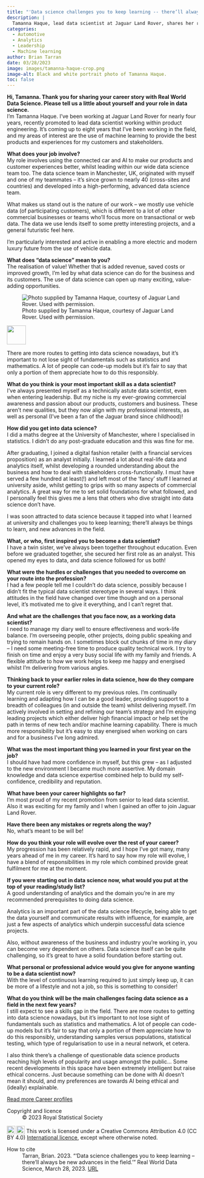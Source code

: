 ```yaml
---
title: "'Data science challenges you to keep learning -- there’ll always be new advances in the field'"
description: |
  Tamanna Haque, lead data scientist at Jaguar Land Rover, shares her route into data science: from pursuing a maths degree at Manchester to analysing vehicle data for a major automotive manufacturer.
categories:
  - Automotive
  - Analytics
  - Leadership
  - Machine learning
author: Brian Tarran
date: 03/28/2023
image: images/tamanna-haque-crop.png
image-alt: Black and white portrait photo of Tamanna Haque.
toc: false
---
```

**Hi, Tamanna. Thank you for sharing your career story with Real World Data Science. Please tell us a little about yourself and your role in data science.**   
I'm Tamanna Haque. I’ve been working at Jaguar Land Rover for nearly four years, recently promoted to lead data scientist working within product engineering. It’s coming up to eight years that I’ve been working in the field, and my areas of interest are the use of machine learning to provide the best products and experiences for my customers and stakeholders.  

**What does your job involve?**  
My role involves using the connected car and AI to make our products and customer experiences better, whilst leading within our wide data science team too. The data science team in Manchester, UK, originated with myself and one of my teammates -- it’s since grown to nearly 40 (cross-sites and countries) and developed into a high-performing, advanced data science team.  

What makes us stand out is the nature of our work -- we mostly use vehicle data (of participating customers), which is different to a lot of other commercial businesses or teams who’ll focus more on transactional or web data. The data we use lends itself to some pretty interesting projects, and a general futuristic feel here.  

I’m particularly interested and active in enabling a more electric and modern luxury future from the use of vehicle data. 
 
**What does “data science” mean to you?**  
The realisation of value! Whether that is added revenue, saved costs or improved growth, I’m led by what data science can do for the business and its customers. The use of data science can open up many exciting, value-adding opportunities.

::: {.pullquote-container}
::: grid
::: {.g-col-12 .g-col-lg-4}
![Photo supplied by Tamanna Haque, courtesy of Jaguar Land Rover. Used with permission.](images/tamanna-haque.png){fig-alt="Black and white portrait photo of Tamanna Haque" fig-align="left"}
::: 
::: {.g-col-12 .g-col-lg-8 .pullquote-grid .pullquote}
![](/images/pullquote-purple.png){width="50px"}

There are more routes to getting into data science nowadays, but it’s important to not lose sight of fundamentals such as statistics and mathematics. A lot of people can code-up models but it’s fair to say that only a portion of them appreciate how to do this responsibly.
:::
:::
:::

**What do you think is your most important skill as a data scientist?**  
I’ve always presented myself as a technically astute data scientist, even when entering leadership. But my niche is my ever-growing commercial awareness and passion about our products, customers and business. These aren’t new qualities, but they now align with my professional interests, as well as personal (I’ve been a fan of the Jaguar brand since childhood)! 

**How did you get into data science?**  
I did a maths degree at the University of Manchester, where I specialised in statistics. I didn’t do any post-graduate education and this was fine for me. 

After graduating, I joined a digital fashion retailer (with a financial services proposition) as an analyst initially. I learned a lot about real-life data and analytics itself, whilst developing a rounded understanding about the business and how to deal with stakeholders cross-functionally. I must have served a few hundred at least(!) and left most of the ‘fancy’ stuff I learned at university aside, whilst getting to grips with so many aspects of commercial analytics. A great way for me to set solid foundations for what followed, and I personally feel this gives me a lens that others who dive straight into data science don’t have.  

I was soon attracted to data science because it tapped into what I learned at university and challenges you to keep learning; there’ll always be things to learn, and new advances in the field.  

**What, or who, first inspired you to become a data scientist?**  
I have a twin sister, we’ve always been together throughout education. Even before we graduated together, she secured her first role as an analyst. This opened my eyes to data, and data science followed for us both! 

**What were the hurdles or challenges that you needed to overcome on your route into the profession?**  
I had a few people tell me I couldn’t do data science, possibly because I didn’t fit the typical data scientist stereotype in several ways. I think attitudes in the field have changed over time though and on a personal level, it’s motivated me to give it everything, and I can’t regret that. 

**And what are the challenges that you face now, as a working data scientist?**  
I need to manage my diary well to ensure effectiveness and work-life balance. I’m overseeing people, other projects, doing public speaking and trying to remain hands on. I sometimes block out chunks of time in my diary -- I need some meeting-free time to produce quality technical work. I try to finish on time and enjoy a very busy social life with my family and friends. A flexible attitude to how we work helps to keep me happy and energised whilst I’m delivering from various angles. 

**Thinking back to your earlier roles in data science, how do they compare to your current role?**  
My current role is very different to my previous roles. I’m continually learning and adapting how I can be a good leader, providing support to a breadth of colleagues (in and outside the team) whilst delivering myself. I’m actively involved in setting and refining our team’s strategy and I’m enjoying leading projects which either deliver high financial impact or help set the path in terms of new tech and/or machine learning capability. There is much more responsibility but it’s easy to stay energised when working on cars and for a business I’ve long admired. 

**What was the most important thing you learned in your first year on the job?**  
I should have had more confidence in myself, but this grew -- as I adjusted to the new environment I became much more assertive. My domain knowledge and data science expertise combined help to build my self-confidence, credibility and reputation. 

**What have been your career highlights so far?**  
I’m most proud of my recent promotion from senior to lead data scientist. Also it was exciting for my family and I when I gained an offer to join Jaguar Land Rover. 

**Have there been any mistakes or regrets along the way?**  
No, what’s meant to be will be!  
 
**How do you think your role will evolve over the rest of your career?**  
My progression has been relatively rapid, and I hope I’ve got many, many years ahead of me in my career. It’s hard to say how my role will evolve, I have a blend of responsibilities in my role which combined provide great fulfilment for me at the moment.  

**If you were starting out in data science now, what would you put at the top of your reading/study list?**  
A good understanding of analytics and the domain you’re in are my recommended prerequisites to doing data science.  

Analytics is an important part of the data science lifecycle, being able to get the data yourself and communicate results with influence, for example, are just a few aspects of analytics which underpin successful data science projects.  

Also, without awareness of the business and industry you’re working in, you can become very dependent on others. Data science itself can be quite challenging, so it’s great to have a solid foundation before starting out.  

**What personal or professional advice would you give for anyone wanting to be a data scientist now?**  
With the level of continuous learning required to just simply keep up, it can be more of a lifestyle and not a job, so this is something to consider!   

**What do you think will be the main challenges facing data science as a field in the next few years?**  
I still expect to see a skills gap in the field. There are more routes to getting into data science nowadays, but it’s important to not lose sight of fundamentals such as statistics and mathematics. A lot of people can code-up models but it’s fair to say that only a portion of them appreciate how to do this responsibly, understanding samples versus populations, statistical testing, which type of regularisation to use in a neural network, et cetera.  

I also think there’s a challenge of questionable data science products reaching high levels of popularity and usage amongst the public... Some recent developments in this space have been extremely intelligent but raise ethical concerns. Just because something can be done with AI doesn’t mean it should, and my preferences are towards AI being ethical and (ideally) explainable.

::: {.article-btn}
[Read more Career profiles](/careers/career-profiles/index.qmd)
:::

::: {.further-info}
::: grid
::: {.g-col-12 .g-col-md-6}
Copyright and licence
: &copy; 2023 Royal Statistical Society

<a href="http://creativecommons.org/licenses/by/4.0/?ref=chooser-v1" target="_blank" rel="license noopener noreferrer" style="display:inline-block;"> <img style="height:22px!important;vertical-align:text-bottom;" src="https://mirrors.creativecommons.org/presskit/icons/cc.svg?ref=chooser-v1"><img style="height:22px!important;margin-left:3px;vertical-align:text-bottom;" src="https://mirrors.creativecommons.org/presskit/icons/by.svg?ref=chooser-v1"></a> This work is licensed under a Creative Commons Attribution 4.0 (CC BY 4.0) <a href="http://creativecommons.org/licenses/by/4.0/?ref=chooser-v1" target="_blank" rel="license noopener noreferrer" style="display:inline-block;"> International licence</a>, except where otherwise noted.

:::

::: {.g-col-12 .g-col-md-6}
How to cite
: Tarran, Brian. 2023. "'Data science challenges you to keep learning -- there’ll always be new advances in the field.'" Real World Data Science, March 28, 2023. [URL](https://realworlddatascience.net/careers/career-profiles/posts/03/28/tamanna-haque.html)
:::
:::
:::
